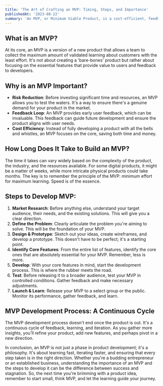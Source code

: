 ```yaml
---
title: 'The Art of Crafting an MVP: Timing, Steps, and Importance'
publishedAt: '2023-08-22'
summary: 'An MVP, or Minimum Viable Product, is a cost-efficient, feedback-driven approach to product development that prioritizes core features and continuous learning, ensuring products align with user needs and market demand.'
---
```


## What is an MVP?

At its core, an MVP is a version of a new product that allows a team to collect the maximum amount of validated learning about customers with the least effort. It's not about creating a 'bare-bones' product but rather about focusing on the essential features that provide value to users and feedback to developers.

## Why is an MVP Important?

- **Risk Reduction**: Before investing significant time and resources, an MVP allows you to test the waters. It's a way to ensure there's a genuine demand for your product in the market.
- **Feedback Loop**: An MVP provides early user feedback, which can be invaluable. This feedback can guide future development and ensure the product aligns with user needs.
- **Cost Efficiency**: Instead of fully developing a product with all the bells and whistles, an MVP focuses on the core, saving both time and money.

## How Long Does It Take to Build an MVP?

The time it takes can vary widely based on the complexity of the product, the industry, and the resources available. For some digital products, it might be a matter of weeks, while more intricate physical products could take months. The key is to remember the principle of the MVP: minimum effort for maximum learning. Speed is of the essence.

## Steps to Develop MVP:

1. **Market Research**: Before anything else, understand your target audience, their needs, and the existing solutions. This will give you a clear direction.
2. **Define the Problem**: Clearly articulate the problem you're aiming to solve. This will be the foundation of your MVP.
3. **Design & Prototype**: Sketch out your ideas, create wireframes, and develop a prototype. This doesn't have to be perfect; it's a starting point.
4. **Identify Core Features**: From the entire list of features, identify the core ones that are absolutely essential for your MVP. Remember, less is more.
5. **Develop**: With your core features in mind, start the development process. This is where the rubber meets the road.
6. **Test**: Before releasing it to a broader audience, test your MVP in controlled conditions. Gather feedback and make necessary adjustments.
7. **Launch & Learn**: Release your MVP to a select group or the public. Monitor its performance, gather feedback, and learn.

## MVP Development Process: A Continuous Cycle

The MVP development process doesn't end once the product is out. It's a continuous cycle of feedback, learning, and iteration. As you gather more insights, you'll refine your product, add new features, and perhaps pivot in a new direction.

In conclusion, an MVP is not just a phase in product development; it's a philosophy. It's about learning fast, iterating faster, and ensuring that every step taken is in the right direction. Whether you're a budding entrepreneur or an established business, understanding the importance of an MVP and the steps to develop it can be the difference between success and stagnation. So, the next time you're brimming with a product idea, remember to start small, think MVP, and let the learning guide your journey.
